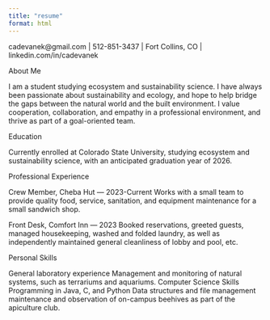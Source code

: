 ```yaml
---
title: "resume"
format: html
---
```


cadevanek\@gmail.com \| 512-851-3437 \| Fort Collins, CO \| linkedin.com/in/cadevanek

About Me

I am a student studying ecosystem and sustainability science. I have always been passionate about sustainability and ecology, and hope to help bridge the gaps between the natural world and the built environment. I value cooperation, collaboration, and empathy in a professional environment, and thrive as part of a goal-oriented team.

Education

Currently enrolled at Colorado State University, studying ecosystem and sustainability science, with an anticipated graduation year of 2026.

Professional Experience

Crew Member, Cheba Hut — 2023-Current Works with a small team to provide quality food, service, sanitation, and equipment maintenance for a small sandwich shop.

Front Desk, Comfort Inn — 2023 Booked reservations, greeted guests, managed housekeeping, washed and folded laundry, as well as independently maintained general cleanliness of lobby and pool, etc.

Personal Skills

General laboratory experience Management and monitoring of natural systems, such as terrariums and aquariums. Computer Science Skills Programming in Java, C, and Python Data structures and file management maintenance and observation of on-campus beehives as part of the apiculture club.
